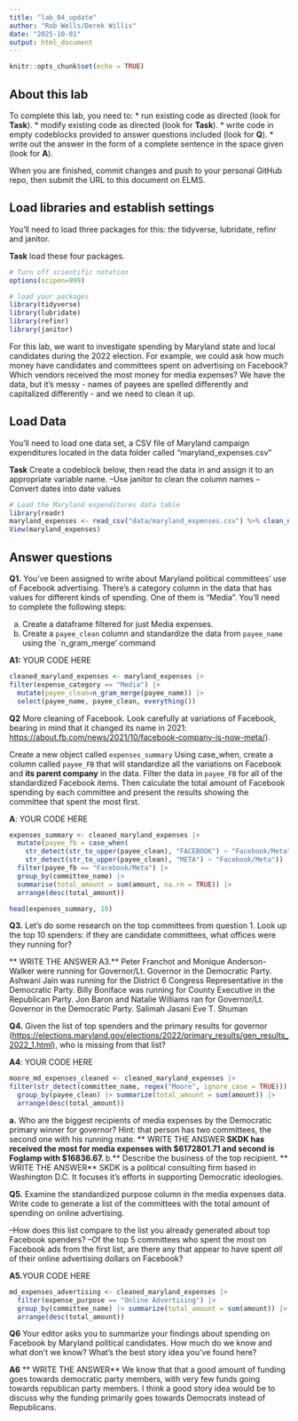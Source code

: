 ```yaml
---
title: "lab_04_update"
author: "Rob Wells/Derek Willis"
date: "2025-10-01"
output: html_document
---
```


```r
knitr::opts_chunk$set(echo = TRUE)
```

## About this lab

To complete this lab, you need to: \* run existing code as directed (look for **Task**). \* modify existing code as directed (look for **Task**). \* write code in empty codeblocks provided to answer questions included (look for **Q**). \* write out the answer in the form of a complete sentence in the space given (look for **A**).

When you are finished, commit changes and push to your personal GitHub repo, then submit the URL to this document on ELMS.

## Load libraries and establish settings

You'll need to load three packages for this: the tidyverse, lubridate, refinr and janitor.

**Task** load these four packages.

```r
# Turn off scientific notation
options(scipen=999)

# load your packages
library(tidyverse)
library(lubridate)
library(refinr)
library(janitor)
```

For this lab, we want to investigate spending by Maryland state and local candidates during the 2022 election. For example, we could ask how much money have candidates and committees spent on advertising on Facebook? Which vendors received the most money for media expenses? We have the data, but it's messy - names of payees are spelled differently and capitalized differently - and we need to clean it up. 


## Load Data

You'll need to load one data set, a CSV file of Maryland campaign expenditures located in the data folder called "maryland_expenses.csv"

**Task** Create a codeblock below, then read the data in and assign it to an appropriate variable name. 
--Use janitor to clean the column names
--Convert dates into date values

```r
# Load the Maryland expenditures data table
library(readr)
maryland_expenses <- read_csv("data/maryland_expenses.csv") %>% clean_names()
View(maryland_expenses)

```

## Answer questions

**Q1.** You've been assigned to write about Maryland political committees' use of Facebook advertising. There's a category column in the data that has values for different kinds of spending. One of them is "Media". You'll need to complete the following steps:

a.  Create a dataframe filtered for just Media expenses.
b.  Create a `payee_clean` column and standardize the data from `payee_name` using the `n_gram_merge' command

**A1:** YOUR CODE HERE
```r
cleaned_maryland_expenses <- maryland_expenses |>
filter(expense_category == "Media") |>
  mutate(payee_clean=n_gram_merge(payee_name)) |>
  select(payee_name, payee_clean, everything())

```


**Q2** More cleaning of Facebook. Look carefully at variations of Facebook, bearing in mind that it changed its name in 2021: <https://about.fb.com/news/2021/10/facebook-company-is-now-meta/>).

Create a new object called `expenses_summary` 
Using case_when, create a column called `payee_FB` that will standardize all the variations on Facebook and **its parent company** in the data. 
Filter the data in `payee_FB` for all of the standardized Facebook items.
Then calculate the total amount of Facebook spending by each committee and present the results showing the committee that spent the most first.

**A**: YOUR CODE HERE
```r

expenses_summary <- cleaned_maryland_expenses |>
  mutate(payee_fb = case_when(
    str_detect(str_to_upper(payee_clean), "FACEBOOK") ~ "Facebook/Meta",
    str_detect(str_to_upper(payee_clean), "META") ~ "Facebook/Meta")) |>
  filter(payee_fb == "Facebook/Meta") |>
  group_by(committee_name) |>
  summarise(total_amount = sum(amount, na.rm = TRUE)) |>
  arrange(desc(total_amount))

head(expenses_summary, 10)
```

**Q3.** Let's do some research on the top committees from question 1. Look up the top 10 spenders: if they are candidate committees, what offices were they running for? 

** WRITE THE ANSWER**
**A3.**
Peter Franchot and Monique Anderson-Walker were running for Governor/Lt. Governor in the Democratic Party.
Ashwani Jain was running for the District 6 Congress Representative in the Democratic Party. 
Billy Boniface was running for County Executive in the Republican Party.
Jon Baron and Natalie Williams ran for Governor/Lt. Governor in the Democratic Party.
Salimah Jasani 
Eve T. Shuman 

**Q4.** Given the list of top spenders and the primary results for governor (<https://elections.maryland.gov/elections/2022/primary_results/gen_results_2022_1.html>), who is missing from that list? 

**A4**: YOUR CODE HERE
```r
moore_md_expenses_cleaned <- cleaned_maryland_expenses |>
filter(str_detect(committee_name, regex("Moore", ignore_case = TRUE))) |>
  group_by(payee_clean) |> summarize(total_amount = sum(amount)) |>
  arrange(desc(total_amount))

```

**a.** Who are the biggest recipients of media expenses by the Democratic primary winner for governor? Hint: that person has two committees, the second one with his running mate. 
** WRITE THE ANSWER**
SKDK has received the most for media expenses with $6172801.71 and second is Foglamp with $16836.67. 
**b.** Describe the business of the top recipient.
** WRITE THE ANSWER**
SKDK is a political consulting firm based in Washington D.C. It focuses it's efforts in supporting Democratic ideologies.



**Q5.** Examine the standardized purpose column in the media expenses data. Write code to generate a list of the committees with the total amount of spending on online advertising. 

--How does this list compare to the list you already generated about top Facebook spenders? 
--Of the top 5 committees who spent the most on Facebook ads from the first list, are there any that appear to have spent *all* of their online advertising dollars on Facebook?

**A5.**YOUR CODE HERE


```r
md_expenses_advertising <- cleaned_maryland_expenses |>
  filter(expense_purpose == "Online Advertising") |>
  group_by(committee_name) |> summarize(total_amount = sum(amount)) |>
  arrange(desc(total_amount))
```

**Q6** Your editor asks you to summarize your findings about spending on Facebook by Maryland political candidates. How much do we know and what don't we know? What's the best story idea you've found here?

**A6** ** WRITE THE ANSWER**
We know that that a good amount of funding goes towards democratic party members, with very few funds going towards republican party members. I think a good story idea would be to discuss why the funding primarily goes towards Democrats instead of Republicans. 